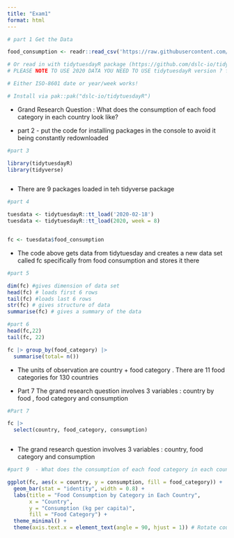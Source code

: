 ```yaml
---
title: "Exam1"
format: html
---
```


```r
# part 1 Get the Data

food_consumption <- readr::read_csv('https://raw.githubusercontent.com/rfordatascience/tidytuesday/main/data/2020/2020-02-18/food_consumption.csv')

# Or read in with tidytuesdayR package (https://github.com/dslc-io/tidytuesdayR)
# PLEASE NOTE TO USE 2020 DATA YOU NEED TO USE tidytuesdayR version ? from GitHub

# Either ISO-8601 date or year/week works!

# Install via pak::pak("dslc-io/tidytuesdayR")


```
- Grand Research Question : What does the consumption of each food category in each country look like? 

- part 2 - put the code for installing packages in the console to avoid it being constantly redownloaded

```r
#part 3 

library(tidytuesdayR)
library(tidyverse)



```
- There are 9 packages loaded in teh tidyverse package 

```r
#part 4 

tuesdata <- tidytuesdayR::tt_load('2020-02-18')
tuesdata <- tidytuesdayR::tt_load(2020, week = 8)


fc <- tuesdata$food_consumption
```
- The code above gets data from tidytuesday and creates a new data set called fc specifically from food consumption and stores it there

```r
#part 5 

dim(fc) #gives dimension of data set 
head(fc) # loads first 6 rows 
tail(fc) #loads last 6 rows
str(fc) # gives structure of data 
summarise(fc) # gives a summary of the data
```
```r
#part 6 
head(fc,22)
tail(fc, 22)

fc |> group_by(food_category) |>
  summarise(total= n())
```
- The units of observation are country + food category . There are 11 food categories for 130 countries



- Part 7 
The grand research question involves 3 variables : country by food , food category and consumption 

```r
#Part 7

fc |>
  select(country, food_category, consumption)



```


- The grand research question involves 3 variables : country, food category and consumption 



```r
#part 9  - What does the consumption of each food category in each country look like? 

ggplot(fc, aes(x = country, y = consumption, fill = food_category)) +
  geom_bar(stat = "identity", width = 0.8) +
  labs(title = "Food Consumption by Category in Each Country",
       x = "Country",
       y = "Consumption (kg per capita)",
       fill = "Food Category") +
  theme_minimal() +
  theme(axis.text.x = element_text(angle = 90, hjust = 1)) # Rotate country names for readability



```

